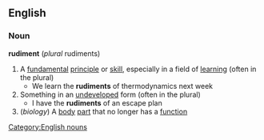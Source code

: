 ==English==
===Noun===
'''rudiment'''  (''plural'' rudiments)
#A [[fundamental]] [[principle]] or [[skill]], especially in a field of [[learning]] (often in the plural)
#* We learn the '''rudiments''' of thermodynamics next week
#Something in an [[undeveloped]] form (often in the plural)
#* I have the '''rudiments''' of an escape plan
#(''biology'') A [[body]] [[part]] that no longer has a [[function]]
[[Category:English nouns]]